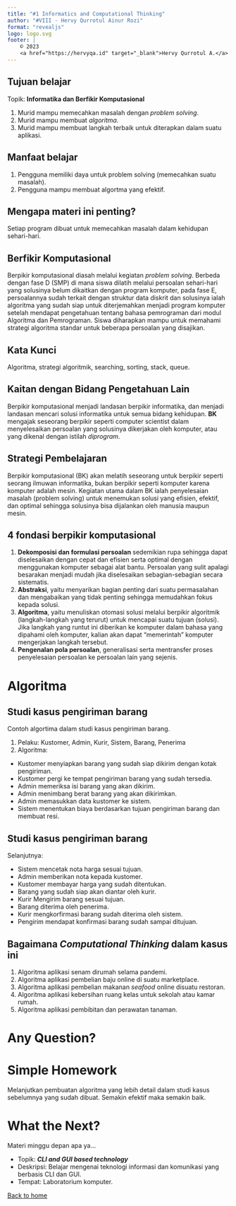 ```yaml
---
title: "#1 Informatics and Computational Thinking"
author: "#VIII - Hervy Qurrotul Ainur Rozi"
format: "revealjs"
logo: logo.svg
footer: |
    © 2023
    <a href="https://hervyqa.id" target="_blank">Hervy Qurrotul A.</a>
---
```


## Tujuan belajar {.smaller}

Topik: **Informatika dan Berfikir Komputasional**

1. Murid mampu memecahkan masalah dengan _problem solving_.
1. Murid mampu membuat _algoritma_.
1. Murid mampu membuat langkah terbaik untuk diterapkan dalam suatu aplikasi.

## Manfaat belajar {.smaller}

1. Pengguna memiliki daya untuk problem solving (memecahkan suatu masalah).
1. Pengguna mampu membuat algortma yang efektif.

## Mengapa materi ini penting? {.smaller}

Setiap program dibuat untuk memecahkan masalah dalam kehidupan sehari-hari.

## Berfikir Komputasional {.smaller}

Berpikir komputasional diasah melalui kegiatan _problem solving_. Berbeda
dengan fase D (SMP) di mana siswa dilatih melalui persoalan sehari-hari
yang solusinya belum dikaitkan dengan program komputer, pada fase E,
persoalannya sudah terkait dengan struktur data diskrit dan solusinya ialah
algoritma yang sudah siap untuk diterjemahkan menjadi program komputer
setelah mendapat pengetahuan tentang bahasa pemrograman dari modul
Algoritma dan Pemrograman. Siswa diharapkan mampu untuk memahami
strategi algoritma standar untuk beberapa persoalan yang disajikan.

## Kata Kunci

Algoritma, strategi algoritmik, searching, sorting, stack, queue.

## Kaitan dengan Bidang Pengetahuan Lain {.smaller}

Berpikir komputasional menjadi landasan berpikir informatika, dan menjadi
landasan mencari solusi informatika untuk semua bidang kehidupan. **BK**
mengajak seseorang berpikir seperti computer scientist dalam menyelesaikan
persoalan yang solusinya dikerjakan oleh komputer, atau yang dikenal dengan
istilah _diprogram_.

## Strategi Pembelajaran {.smaller}

Berpikir komputasional (BK) akan melatih seseorang untuk berpikir seperti
seorang ilmuwan informatika, bukan berpikir seperti komputer karena
komputer adalah mesin. Kegiatan utama dalam BK ialah penyelesaian masalah
(problem solving) untuk menemukan solusi yang efisien, efektif, dan optimal
sehingga solusinya bisa dijalankan oleh manusia maupun mesin.

## 4 fondasi berpikir komputasional {.smaller}

1. **Dekomposisi dan formulasi persoalan** sedemikian rupa sehingga dapat
diselesaikan dengan cepat dan efisien serta optimal dengan menggunakan
komputer sebagai alat bantu. Persoalan yang sulit apalagi besarakan
menjadi mudah jika diselesaikan sebagian-sebagian secara sistematis.
1. **Abstraksi**, yaitu menyarikan bagian penting dari suatu permasalahan dan
mengabaikan yang tidak penting sehingga memudahkan fokus kepada solusi.
1. **Algoritma**, yaitu menuliskan otomasi solusi melalui berpikir algoritmik
(langkah-langkah yang terurut) untuk mencapai suatu tujuan (solusi).
Jika langkah yang runtut ini diberikan ke komputer dalam bahasa yang
dipahami oleh komputer, kalian akan dapat “memerintah” komputer
mengerjakan langkah tersebut.
1. **Pengenalan pola persoalan**, generalisasi serta mentransfer proses
penyelesaian persoalan ke persoalan lain yang sejenis.

# Algoritma

## Studi kasus pengiriman barang {.smaller .scrollable}

Contoh algortima dalam studi kasus pengiriman barang.

1. Pelaku: Kustomer, Admin, Kurir, Sistem, Barang, Penerima
1. Algoritma:
  * Kustomer menyiapkan barang yang sudah siap dikirim dengan kotak pengiriman.
  * Kustomer pergi ke tempat pengiriman barang yang sudah tersedia.
  * Admin memeriksa isi barang yang akan dikirim.
  * Admin menimbang berat barang yang akan dikirimkan.
  * Admin memasukkan data kustomer ke sistem.
  * Sistem menentukan biaya berdasarkan tujuan pengiriman barang dan membuat resi.
  
## Studi kasus pengiriman barang {.smaller .scrollable}

Selanjutnya:
 
  * Sistem mencetak nota harga sesuai tujuan.
  * Admin memberikan nota kepada kustomer.
  * Kustomer membayar harga yang sudah ditentukan.
  * Barang yang sudah siap akan diantar oleh kurir.
  * Kurir Mengirim barang sesuai tujuan.
  * Barang diterima oleh penerima.
  * Kurir mengkorfirmasi barang sudah diterima oleh sistem.
  * Pengirim mendapat konfirmasi barang sudah sampai ditujuan.

## Bagaimana _Computational Thinking_ dalam kasus ini {.smaller}

1. Algoritma aplikasi senam dirumah selama pandemi.
1. Algoritma aplikasi pembelian baju online di suatu marketplace.
1. Algoritma aplikasi pembelian makanan _seafood_ online disuatu restoran.
1. Algoritma aplikasi kebersihan ruang kelas untuk sekolah atau kamar rumah.
1. Algoritma aplikasi pembibitan dan perawatan tanaman.

# Any Question? {background-color="rgb(10, 132, 81)"}

# Simple Homework

Melanjutkan pembuatan algoritma yang lebih detail dalam studi kasus sebelumnya yang sudah dibuat.
Semakin efektif maka semakin baik.

# What the Next?

Materi minggu depan apa ya...

* Topik: _**CLI and GUI based technology**_
* Deskripsi: Belajar mengenai teknologi informasi dan komunikasi yang berbasis CLI dan GUI.
* Tempat: Laboratorium komputer.

[Back to home](/)